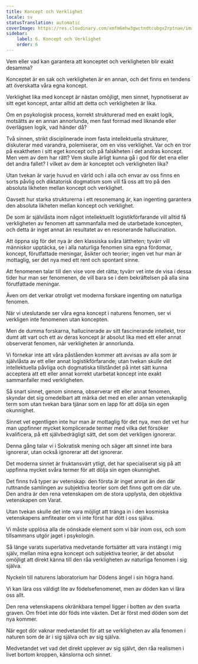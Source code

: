 ```yaml
---
title: Koncept och Verklighet
locale: sv
statusTranslation: automatic
coverImage: https://res.cloudinary.com/xmfm6mhw3gwctndtcubgx2rptnae/image/upload/v1741354419/small_cover_la_gran_rebelion_28716e29d2.webp
sidebar:
    label: 6. Koncept och Verklighet
    order: 6
---
```

Vem eller vad kan garantera att konceptet och verkligheten blir exakt desamma?

Konceptet är en sak och verkligheten är en annan, och det finns en tendens att överskatta våra egna koncept.

Verklighet lika med koncept är nästan omöjligt, men sinnet, hypnotiserat av sitt eget koncept, antar alltid att detta och verkligheten är lika.

Om en psykologisk process, korrekt strukturerad med en exakt logik, motsätts av en annan annorlunda, men fast formad med liknande eller överlägsen logik, vad händer då?

Två sinnen, strikt disciplinerade inom fasta intellektuella strukturer, diskuterar med varandra, polemiserar, om en viss verklighet. Var och en tror på exaktheten i sitt eget koncept och på falskheten i det andras koncept. Men vem av dem har rätt? Vem skulle ärligt kunna gå i god för det ena eller det andra fallet? I vilket av dem är konceptet och verkligheten lika?

Utan tvekan är varje huvud en värld och i alla och envar av oss finns en sorts påvlig och diktatorisk dogmatism som vill få oss att tro på den absoluta likheten mellan koncept och verklighet.

Oavsett hur starka strukturerna i ett resonemang är, kan ingenting garantera den absoluta likheten mellan koncept och verklighet.

De som är självlåsta inom något intellektuellt logistikförfarande vill alltid få verkligheten av fenomen att sammanfalla med de utarbetade koncepten, och detta är inget annat än resultatet av en resonerande hallucination.

Att öppna sig för det nya är den klassiska svåra lättheten; tyvärr vill människor upptäcka, se i alla naturliga fenomen sina egna fördomar, koncept, förutfattade meningar, åsikter och teorier; ingen vet hur man är mottaglig, ser det nya med ett rent och spontant sinne.

Att fenomenen talar till den vise vore det rätta; tyvärr vet inte de visa i dessa tider hur man ser fenomenen, de vill bara se i dem bekräftelsen på alla sina förutfattade meningar.

Även om det verkar otroligt vet moderna forskare ingenting om naturliga fenomen.

När vi uteslutande ser våra egna koncept i naturens fenomen, ser vi verkligen inte fenomenen utan koncepten.

Men de dumma forskarna, hallucinerade av sitt fascinerande intellekt, tror dumt att vart och ett av deras koncept är absolut lika med ett eller annat observerat fenomen, när verkligheten är annorlunda.

Vi förnekar inte att våra påståenden kommer att avvisas av alla som är självlåsta av ett eller annat logistikförfarande; utan tvekan skulle det intellektuella påvliga och dogmatiska tillståndet på intet sätt kunna acceptera att ett eller annat korrekt utarbetat koncept inte exakt sammanfaller med verkligheten.

Så snart sinnet, genom sinnena, observerar ett eller annat fenomen, skyndar det sig omedelbart att märka det med en eller annan vetenskaplig term som utan tvekan bara tjänar som en lapp för att dölja sin egen okunnighet.

Sinnet vet egentligen inte hur man är mottaglig för det nya, men det vet hur man uppfinner mycket komplicerade termer med vilka det försöker kvalificera, på ett självbedrägligt sätt, det som det verkligen ignorerar.

Denna gång talar vi i Sokratisk mening och säger att sinnet inte bara ignorerar, utan också ignorerar att det ignorerar.

Det moderna sinnet är fruktansvärt ytligt, det har specialiserat sig på att uppfinna mycket svåra termer för att dölja sin egen okunnighet.

Det finns två typer av vetenskap: den första är inget annat än den där ruttnande samlingen av subjektiva teorier som det finns gott om där ute. Den andra är den rena vetenskapen om de stora upplysta, den objektiva vetenskapen om Varat.

Utan tvekan skulle det inte vara möjligt att tränga in i den kosmiska vetenskapens amfiteater om vi inte först har dött i oss själva.

Vi måste upplösa alla de oönskade element som vi bär inom oss, och som tillsammans utgör jaget i psykologin.

Så länge varats superlativa medvetande fortsätter att vara instängt i mig själv, mellan mina egna koncept och subjektiva teorier, är det absolut omöjligt att direkt känna till den råa verkligheten av naturliga fenomen i sig själva.

Nyckeln till naturens laboratorium har Dödens ängel i sin högra hand.

Vi kan lära oss väldigt lite av födelsefenomenet, men av döden kan vi lära oss allt.

Den rena vetenskapens okränkbara tempel ligger i botten av den svarta graven. Om fröet inte dör föds inte växten. Det är först med döden som det nya kommer.

När egot dör vaknar medvetandet för att se verkligheten av alla fenomen i naturen som de är i sig själva och av sig själva.

Medvetandet vet vad det direkt upplever av sig självt, den råa realismen i livet bortom kroppen, känslorna och sinnet.

